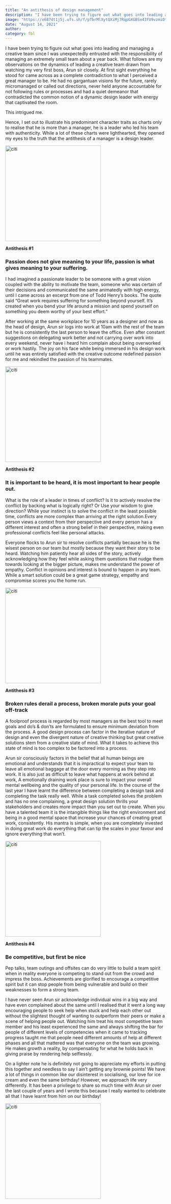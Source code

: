 ```yaml
---
title: "An antithesis of design management"
description: "I have been trying to figure out what goes into leading and managing a creative team since I was unexpectedly entrusted with the responsibility of managing an extremely small team about a year back. What follows are my observations on the dynamics of leading a creative team drawn from watching my very first boss, Arun sir closely. At first sight everything he stood for came across as a complete contradiction to what I perceived a great manager to be. He had no gargantuan visions for the future, rarely micromanaged or called out directions, never held anyone accountable for not following rules or processes and had a quiet demeanor that contradicted the common notion of a dynamic design leader with energy that captivated the room."
image: "https://x687dt1j5j.ufs.sh/f/pTbrMlXytQXiMj7RqpGXGBSx43fU9vzmiOt07prKJAkesclg"
date: "August 14, 2021"
author:
category: fbl
---
```


I have been trying to figure out what goes into leading and managing a creative team since I was unexpectedly entrusted with the responsibility of managing an extremely small team about a year back. What follows are my observations on the dynamics of leading a creative team drawn from watching my very first boss, Arun sir closely. At first sight everything he stood for came across as a complete contradiction to what I perceived a great manager to be. He had no gargantuan visions for the future, rarely micromanaged or called out directions, never held anyone accountable for not following rules or processes and had a quiet demeanor that contradicted the common notion of a dynamic design leader with energy that captivated the room.

This intrigued me.

Hence, I set out to illustrate his predominant character traits as charts only to realise that he is more than a manager, he is a leader who led his team with authenticity. While a lot of these charts were lighthearted, they opened my eyes to the truth that the antithesis of a manager is a design leader.

<img
  src="https://x687dt1j5j.ufs.sh/f/pTbrMlXytQXi1groxdD7g3autyIcM42eqsf6Vb5PvXwEiWU0"
  width="300"
  height="300"
  className="mt-4"
  alt="citi"
/>

**Antithesis #1**

<h3 className="text-foreground font-heading leading-normal tracking-normal text-tertiary-heading">
  Passion does not give meaning to your life, passion is what gives meaning to
  your suffering.
</h3>

I had imagined a passionate leader to be someone with a great vision coupled with the ability to motivate the team, someone who was certain of their decisions and communicated the same animatedly with high energy, until I came across an excerpt from one of Todd Henry’s books. The quote said “Great work requires suffering for something beyond yourself. It’s created when you bend your life around a mission and spend yourself on something you deem worthy of your best effort.”

After working at the same workplace for 10 years as a designer and now as the head of design, Arun sir logs into work at 10am with the rest of the team but he is consistently the last person to leave the office. Even after constant suggestions on delegating work better and not carrying over work into every weekend, never have i heard him complain about being overworked or work hastily. The joy on his face while being immersed in his design work until he was entirely satisfied with the creative outcome redefined passion for me and rekindled the passion of his teammates.

<img
  src="https://x687dt1j5j.ufs.sh/f/pTbrMlXytQXinvinbzEVwhOJ7TEdmoR6uY0eA3fScrGMWDl9"
  width="300"
  height="300"
  alt="citi"
  className="mt-4"
/>

**Antithesis #2**

<h3 className="text-foreground font-heading leading-normal tracking-normal text-tertiary-heading">
  It is important to be heard, it is most important to hear people out.
</h3>

What is the role of a leader in times of conflict? Is it to actively resolve the conflict by backing what is logically right? Or Use your wisdom to give direction? While your instinct is to solve the conflict in the least possible time, conflicts are more complex than arriving at the right solution.Every person views a context from their perspective and every person has a different interest and often a strong belief in their perspective, making even professional conflicts feel like personal attacks.

Everyone flocks to Arun sir to resolve conflicts partially because he is the wisest person on our team but mostly because they want their story to be heard. Watching him patiently hear all sides of the story, actively acknowledging how they feel while asking them questions that nudge them towards looking at the bigger picture, makes me understand the power of empathy. Conflict in opinions and interest is bound to happen in any team. While a smart solution could be a great game strategy, empathy and compromise scores you the home run.

<img
  src="https://x687dt1j5j.ufs.sh/f/pTbrMlXytQXinw7xNUVwhOJ7TEdmoR6uY0eA3fScrGMWDl94"
  width="300"
  height="300"
  alt="citi"
  className="mt-4"
/>

**Antithesis #3**

<h3 className="text-foreground font-heading leading-normal tracking-normal text-tertiary-heading">
  Broken rules derail a process, broken morale puts your goal off-track
</h3>

A foolproof process is regarded by most managers as the best tool to meet goals and do’s & don’ts are formulated to ensure minimum deviation from the process. A good design process can factor in the iterative nature of design and even the divergent nature of creative thinking but great creative solutions stem from a creative state of mind. What it takes to achieve this state of mind is too complex to be factored into a process.

Arun sir consciously factors in the belief that all human beings are emotional and understands that it is impractical to expect your team to leave all emotional baggage at the door every morning as they step into work. It is also just as difficult to leave what happens at work behind at work, A emotionally draining work place is sure to impact your overall mental wellbeing and the quality of your personal life. In the course of the last year I have learnt the difference between completing a design task and completing the task really well. While a task completed solves the problem and has no one complaining, a great design solution thrills your stakeholders and creates more impact than you set out to create. When you have a talented team it is the intangible things like the right environment and being in a good mental space that increase your chances of creating great work, consistently. His mantra is simple, when you are completely invested in doing great work do everything that can tip the scales in your favour and ignore everything that won’t.

<img
  src="https://x687dt1j5j.ufs.sh/f/pTbrMlXytQXiwYloIlZT0PRFypUYDJzkC8H4lSsci7I5OxvQ"
  width="300"
  height="300"
  alt="citi"
  className="mt-4"
/>

**Antithesis #4**

<h3 className="text-foreground font-heading leading-normal tracking-normal text-tertiary-heading">
  Be competitive, but first be nice
</h3>

Pep talks, team outings and offsites can do very little to build a team spirit when in reality everyone is competing to stand out from the crowd and impress the boss. Achievements are glorified to encourage a competitive spirit but it can stop people from being vulnerable and build on their weaknesses to form a strong team.

I have never seen Arun sir acknowledge individual wins in a big way and have even complained about the same until I realised that it went a long way encouraging people to seek help when stuck and help each other out without the slightest thought of wanting to outperform their peers or make a scene of helping people out. Watching him treat his most competitive team member and his least experienced the same and always shifting the bar for people of different levels of competencies when it came to tracking progress taught me that people need different amounts of help at different phases and all that mattered was that everyone on the team was growing. He makes growth a reality, by compensating for what he holds back in giving praise by rendering help selflessly.

On a lighter note he is definitely not going to appreciate my efforts in putting this together and needless to say I ain’t getting any brownie points! We have a lot of things in common like our disinterest in socialising, our love for ice cream and even the same birthday! However, we approach life very differently. It has been a privilege to share so much time with Arun sir over the last couple of years and I wrote this because I really wanted to celebrate all that I have learnt from him on our birthday!

<img
  src="https://x687dt1j5j.ufs.sh/f/pTbrMlXytQXiQNZnbw7IwFK269gvohLHr5a4VNqcYbpTnMXk"
  width="300"
  height="300"
  alt="citi"
  className="mt-4"
/>
